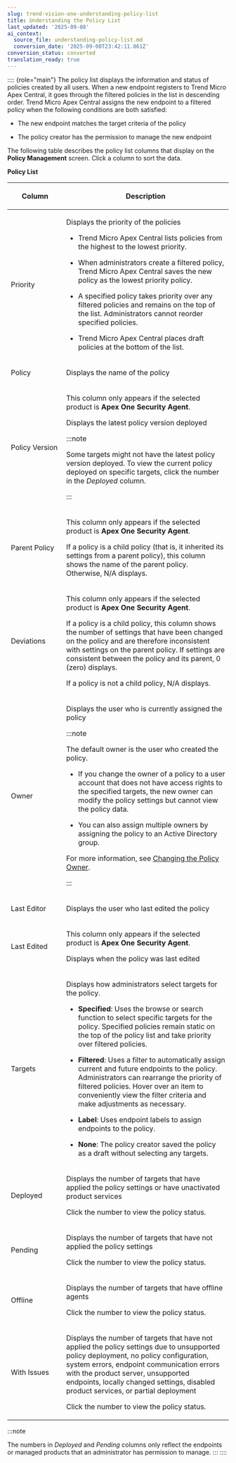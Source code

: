 ```yaml
---
slug: trend-vision-one-understanding-policy-list
title: Understanding the Policy List
last_updated: '2025-09-08'
ai_context:
  source_file: understanding-policy-list.md
  conversion_date: '2025-09-08T23:42:11.861Z'
conversion_status: converted
translation_ready: true
---
```


:::: {role="main"}
The policy list displays the information and status of policies created by all users. When a new endpoint registers to Trend Micro Apex Central, it goes through the filtered policies in the list in descending order. Trend Micro Apex Central assigns the new endpoint to a filtered policy when the following conditions are both satisfied:

- The new endpoint matches the target criteria of the policy

- The policy creator has the permission to manage the new endpoint

The following table describes the policy list columns that display on the **Policy Management** screen. Click a column to sort the data.

**Policy List**

<table>
<colgroup>
<col style="width: 25%" />
<col style="width: 75%" />
</colgroup>
<thead>
<tr>
<th><p>Column</p></th>
<th><p>Description</p></th>
</tr>
</thead>
<tbody>
<tr>
<td><p>Priority</p></td>
<td><p>Displays the priority of the policies</p>
<ul>
<li><p>Trend Micro Apex Central lists policies from the highest to the lowest priority.</p></li>
<li><p>When administrators create a filtered policy, Trend Micro Apex Central saves the new policy as the lowest priority policy.</p></li>
<li><p>A specified policy takes priority over any filtered policies and remains on the top of the list. Administrators cannot reorder specified policies.</p></li>
<li><p>Trend Micro Apex Central places draft policies at the bottom of the list.</p></li>
</ul></td>
</tr>
<tr>
<td><p>Policy</p></td>
<td><p>Displays the name of the policy</p></td>
</tr>
<tr>
<td><p>Policy Version</p></td>
<td><p>This column only appears if the selected product is <strong>Apex One Security Agent</strong>.</p>
<p>Displays the latest policy version deployed</p>


:::note

<p>Some targets might not have the latest policy version deployed. To view the current policy deployed on specific targets, click the number in the <em>Deployed</em> column.</p>


:::

</td>
</tr>
<tr>
<td><p>Parent Policy</p></td>
<td><p>This column only appears if the selected product is <strong>Apex One Security Agent</strong>.</p>
<p>If a policy is a child policy (that is, it inherited its settings from a parent policy), this column shows the name of the parent policy. Otherwise, N/A displays.</p></td>
</tr>
<tr>
<td><p>Deviations</p></td>
<td><p>This column only appears if the selected product is <strong>Apex One Security Agent</strong>.</p>
<p>If a policy is a child policy, this column shows the number of settings that have been changed on the policy and are therefore inconsistent with settings on the parent policy. If settings are consistent between the policy and its parent, 0 (zero) displays.</p>
<p>If a policy is not a child policy, N/A displays.</p></td>
</tr>
<tr>
<td><p>Owner</p></td>
<td><p>Displays the user who is currently assigned the policy</p>


:::note

<p>The default owner is the user who created the policy.</p>
<ul>
<li><p>If you change the owner of a policy to a user account that does not have access rights to the specified targets, the new owner can modify the policy settings but cannot view the policy data.</p></li>
<li><p>You can also assign multiple owners by assigning the policy to an Active Directory group.</p></li>
</ul>
<p>For more information, see <a href="trend-vision-one-changing-policy-owner">Changing the Policy Owner</a>.</p>


:::

</td>
</tr>
<tr>
<td><p>Last Editor</p></td>
<td><p>Displays the user who last edited the policy</p></td>
</tr>
<tr>
<td><p>Last Edited</p></td>
<td><p>This column only appears if the selected product is <strong>Apex One Security Agent</strong>.</p>
<p>Displays when the policy was last edited</p></td>
</tr>
<tr>
<td><p>Targets</p></td>
<td><p>Displays how administrators select targets for the policy.</p>
<ul>
<li><p><strong>Specified</strong>: Uses the browse or search function to select specific targets for the policy. Specified policies remain static on the top of the policy list and take priority over filtered policies.</p></li>
<li><p><strong>Filtered</strong>: Uses a filter to automatically assign current and future endpoints to the policy. Administrators can rearrange the priority of filtered policies. Hover over an item to conveniently view the filter criteria and make adjustments as necessary.</p></li>
<li><p><strong>Label</strong>: Uses endpoint labels to assign endpoints to the policy.</p></li>
<li><p><strong>None</strong>: The policy creator saved the policy as a draft without selecting any targets.</p></li>
</ul></td>
</tr>
<tr>
<td><p>Deployed</p></td>
<td><p>Displays the number of targets that have applied the policy settings or have unactivated product services</p>
<p>Click the number to view the policy status.</p></td>
</tr>
<tr>
<td><p>Pending</p></td>
<td><p>Displays the number of targets that have not applied the policy settings</p>
<p>Click the number to view the policy status.</p></td>
</tr>
<tr>
<td><p>Offline</p></td>
<td><p>Displays the number of targets that have offline agents</p>
<p>Click the number to view the policy status.</p></td>
</tr>
<tr>
<td><p>With Issues</p></td>
<td><p>Displays the number of targets that have not applied the policy settings due to unsupported policy deployment, no policy configuration, system errors, endpoint communication errors with the product server, unsupported endpoints, locally changed settings, disabled product services, or partial deployment</p>
<p>Click the number to view the policy status.</p></td>
</tr>
</tbody>
</table>

:::note

The numbers in *Deployed* and *Pending* columns only reflect the endpoints or managed products that an administrator has permission to manage.
:::
::::
